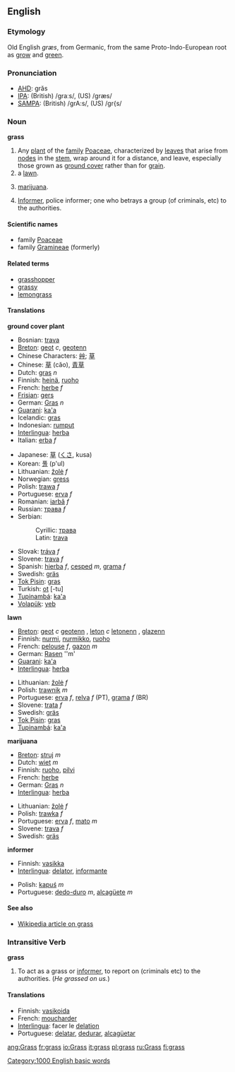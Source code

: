 ==English==

=== Etymology ===
Old English ''græs'', from Germanic, from the same Proto-Indo-European root as [[grow]] and [[green]].

=== Pronunciation ===
*[[w:AHD|AHD]]: grăs
*[[w:IPA|IPA]]: (British) /graːs/, (US) /græs/
*[[w:SAMPA|SAMPA]]: (British) /grA:s/, (US) /gr{s/

=== Noun ===
'''grass'''

# Any [[plant]] of the [[family]] [[Poaceae]], characterized by [[leaves]] that arise from [[node]]s in the [[stem]], wrap around it for a distance, and leave, especially those grown as [[ground cover]] rather than for [[grain]]. 
# a [[lawn]].
# {{slang}} [[marijuana]].
# {{slang}} [[Informer]], police informer; one who betrays a group (of criminals, etc) to the authorities.

====Scientific names====
*family [[Poaceae]]
*family [[Gramineae]] (formerly)

====Related terms====
*[[grasshopper]]
*[[grassy]]
*[[lemongrass]]

====Translations====
'''ground cover plant'''
{{top}}
*Bosnian: [[trava#Bosnian|trava]] {{f}}
*[[Breton]]: [[geot]] ''c'', [[geotenn]] {{f}} {{s}}
*Chinese Characters: [[艸]]; [[草]]
*Chinese: [[草]] (căo), [[青草]]
*Dutch: [[gras]] ''n''
*Finnish: [[heinä]], [[ruoho]]
*French: [[herbe]] ''f''
*[[Frisian]]: [[gers]]
*German: [[Gras]] ''n''
*[[Guarani]]: [[ka'a]]
*Icelandic: [[gras]]
*Indonesian: [[rumput]]
*[[Interlingua]]: [[herba]]
*Italian: [[erba]] ''f''
{{mid}}
*Japanese: [[草]] ([[くさ]], kusa)
*Korean: [[풀]] (p'ul)
*Lithuanian: [[žolė]] ''f''
*Norwegian: [[gress]]
*Polish: [[trawa]] ''f''
*Portuguese: [[erva]] ''f''
*Romanian: [[iarbă]] ''f''
*Russian: [[трава]] ''f''
*Serbian:
*:Cyrillic: [[трава#Serbian|трава]] {{f}}
*:Latin: [[trava#Serbian|trava]] {{f}}
*Slovak: [[tráva#Slovak|tráva]] ''f''
*Slovene: [[trava]] ''f''
*Spanish: [[hierba]] ''f'', [[cesped]] ''m'', [[grama]] ''f''
*Swedish: [[gräs]]
*[[Tok Pisin]]: [[gras]]
*Turkish: [[ot]] [-tu]
*[[Tupinambá]]: [[ka'a]]
*[[Volapük]]: [[yeb]]
{{bottom}}

'''lawn'''
{{top}}
*[[Breton]]: [[geot]] ''c'' [[geotenn]] {{f}} {{S}}, [[leton]] ''c'' [[letonenn]] {{f}} {{s}}, [[glazenn]] {{f}}
*Finnish: [[nurmi]], [[nurmikko]], [[ruoho]]
*French: [[pelouse]] ''f'', [[gazon]] ''m''
*German: [[Rasen]] ''m'
*[[Guarani]]: [[ka'a]]
*[[Interlingua]]: [[herba]]
{{mid}}
*Lithuanian: [[žolė]] ''f''
*Polish: [[trawnik]] ''m''
*Portuguese: [[erva]] ''f'', [[relva]] ''f'' (PT), [[grama]] ''f'' (BR)
*Slovene: [[trata]] ''f''
*Swedish: [[gräs]]
*[[Tok Pisin]]: [[gras]]
*[[Tupinambá]]: [[ka'a]]
{{bottom}}

'''marijuana'''
{{top}}
*[[Breton]]: [[struj]] ''m''
*Dutch: [[wiet]] ''m''
*Finnish: [[ruoho]], [[pilvi]]
*French: [[herbe]] {{f}}
*German: [[Gras]] ''n''
*[[Interlingua]]: [[herba]]
{{mid}}
*Lithuanian: [[žolė]] ''f''
*Polish: [[trawka]] ''f''
*Portuguese: [[erva]] ''f'', [[mato]] ''m''
*Slovene: [[trava]] ''f''
*Swedish: [[gräs]]
{{bottom}}

'''informer'''
{{top}}
*Finnish: [[vasikka]]
*[[Interlingua]]: [[delator]], [[informante]]
{{mid}}
*Polish: [[kapuś]] ''m''
*Portuguese: [[dedo-duro]] ''m'', [[alcagüete]] ''m''
{{bottom}}

====See also====
*[[w:grass|Wikipedia article on grass]]

===Intransitive Verb===
'''grass'''

# {{slang}} To act as a grass or [[informer]], to report on (criminals etc) to the authorities.  (''He grassed on us.'')

====Translations====
*Finnish: [[vasikoida]]
*French: [[moucharder]]
*[[Interlingua]]: facer le [[delation]]
*Portuguese: [[delatar]], [[dedurar]], [[alcagüetar]]

[[Category:1000 English basic words]]

[[ang:Grass]]
[[fr:grass]]
[[io:Grass]]
[[it:grass]]
[[pl:grass]]
[[ru:Grass]]
[[fi:grass]]